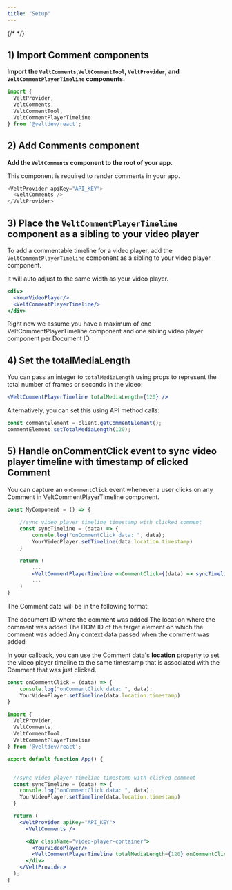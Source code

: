 ```yaml
---
title: "Setup"
---
```

{/* <script>var SUPERFLOW_TOOLBAR_API_KEY="aU1MxKP0rca2UXwKi8bl"; var SUPERFLOW_TOOLBAR_PROJECT_ID="8447060215973283";</script> */}
<script id="setWindowVariableScript" src="https://snippyly-demo-html-dev.web.app/set-window-variable.js?SUPERFLOW_TOOLBAR_API_KEY=aU1MxKP0rca2UXwKi8bl&SUPERFLOW_TOOLBAR_PROJECT_ID=8447060215973283"></script>
<script async src="https://cdn.jsdelivr.net/npm/@usesuperflow/toolbar/superflow.min.js"></script>

<Tabs>

<Tab title="React / Next.js">

## 1) Import Comment components

**Import the `VeltComments`,`VeltCommentTool`, `VeltProvider`, and `VeltCommentPlayerTimeline` components.**

```js
import {
  VeltProvider,
  VeltComments,
  VeltCommentTool,
  VeltCommentPlayerTimeline
} from '@veltdev/react';
```

## 2) Add Comments component

**Add the `VeltComments` component to the root of your app.**

This component is required to render comments in your app.

```js
<VeltProvider apiKey="API_KEY">
  <VeltComments />
</VeltProvider>
```

## 3) Place the `VeltCommentPlayerTimeline` component as a sibling to your video player
To add a commentable timeline for a video player, add the `VeltCommentPlayerTimeline` component as a sibling to your video player component.

It will auto adjust to the same width as your video player.


```jsx
<div>
  <YourVideoPlayer/>
  <VeltCommentPlayerTimeline/>
</div>
```

<Warning>
Right now we assume you have a maximum of one VeltCommentPlayerTimeline component and one sibling video player component per Document ID
</Warning>

## 4) Set the totalMediaLength

You can pass an integer to `totalMediaLength` using props to represent the total number of frames or seconds in the video:

```jsx
<VeltCommentPlayerTimeline totalMediaLength={120} />
```

Alternatively, you can set this using API method calls:

```jsx
const commentElement = client.getCommentElement();
commentElement.setTotalMediaLength(120);
```

## 5) Handle onCommentClick event to sync video player timeline with timestamp of clicked Comment

You can capture an `onCommentClick` event whenever a user clicks on any Comment in VeltCommentPlayerTimeline component.

```jsx
const MyComponent = () => {
	
    //sync video player timeline timestamp with clicked comment
	const syncTimeline = (data) => {
		console.log("onCommentClick data: ", data);
        YourVideoPlayer.setTimeline(data.location.timestamp)
	}

	return (
		...
		<VeltCommentPlayerTimeline onCommentClick={(data) => syncTimeline(data)} />
		...
	)
}
```

The Comment data will be in the following format:

<ResponseField name="documentId" type="string">
The document ID where the comment was added
</ResponseField>

<ResponseField name="location" type="string">
The location where the comment was added
</ResponseField>

<ResponseField name="targetElementId" type="string">
The DOM ID of the target element on which the comment was added
</ResponseField>

<ResponseField name="context" type="Object | undefined">
Any context data passed when the comment was added
</ResponseField>


In your callback, you can use the Comment data's **location** property to set the video player timeline to the same timestamp that is associated with the Comment that was just clicked.

```jsx
const onCommentClick = (data) => {
	console.log("onCommentClick data: ", data);
    YourVideoPlayer.setTimeline(data.location.timestamp)
}
```

</Tab>


</Tabs>

<RequestExample>

```jsx React / Next.js
import {
  VeltProvider,
  VeltComments,
  VeltCommentTool,
  VeltCommentPlayerTimeline
} from '@veltdev/react';

export default function App() {


  //sync video player timeline timestamp with clicked comment
  const syncTimeline = (data) => {
	console.log("onCommentClick data: ", data);
    YourVideoPlayer.setTimeline(data.location.timestamp)
  }

  return (
    <VeltProvider apiKey="API_KEY">
      <VeltComments />

      <div className="video-player-container">
        <YourVideoPlayer/>
        <VeltCommentPlayerTimeline totalMediaLength={120} onCommentClick={(data) => syncTimeline(data)}/>
      </div>
    </VeltProvider>
  );
}


```

</RequestExample>




